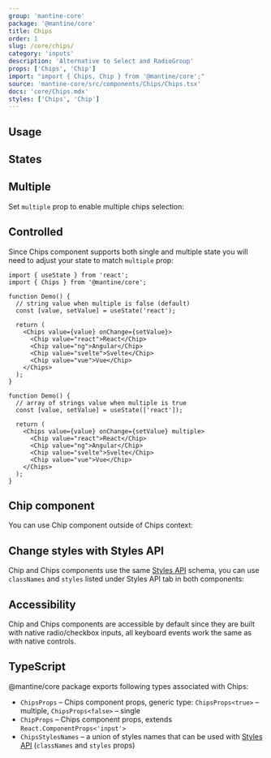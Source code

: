 ```yaml
---
group: 'mantine-core'
package: '@mantine/core'
title: Chips
order: 1
slug: /core/chips/
category: 'inputs'
description: 'Alternative to Select and RadioGroup'
props: ['Chips', 'Chip']
import: "import { Chips, Chip } from '@mantine/core';"
source: 'mantine-core/src/components/Chips/Chips.tsx'
docs: 'core/Chips.mdx'
styles: ['Chips', 'Chip']
---
```



## Usage

<Demo data={ChipsDemos.configurator} />

## States

<Demo data={ChipsDemos.states} />

## Multiple

Set `multiple` prop to enable multiple chips selection:

<Demo data={ChipsDemos.type} />

## Controlled

Since Chips component supports both single and multiple state you will need to adjust your state to match `multiple` prop:

```tsx
import { useState } from 'react';
import { Chips } from '@mantine/core';

function Demo() {
  // string value when multiple is false (default)
  const [value, setValue] = useState('react');

  return (
    <Chips value={value} onChange={setValue}>
      <Chip value="react">React</Chip>
      <Chip value="ng">Angular</Chip>
      <Chip value="svelte">Svelte</Chip>
      <Chip value="vue">Vue</Chip>
    </Chips>
  );
}

function Demo() {
  // array of strings value when multiple is true
  const [value, setValue] = useState(['react']);

  return (
    <Chips value={value} onChange={setValue} multiple>
      <Chip value="react">React</Chip>
      <Chip value="ng">Angular</Chip>
      <Chip value="svelte">Svelte</Chip>
      <Chip value="vue">Vue</Chip>
    </Chips>
  );
}
```

## Chip component

You can use Chip component outside of Chips context:

<Demo data={ChipsDemos.chip} />

## Change styles with Styles API

Chip and Chips components use the same [Styles API](/theming/styles-api/) schema,
you can use `classNames` and `styles` listed under Styles API tab in both components:

<Demo data={ChipsDemos.stylesApi} />

## Accessibility

Chip and Chips components are accessible by default since they are built with native radio/checkbox inputs,
all keyboard events work the same as with native controls.

## TypeScript

@mantine/core package exports following types associated with Chips:

- `ChipsProps` – Chips component props, generic type: `ChipsProps<true>` – multiple, `ChipsProps<false>` – single
- `ChipProps` – Chips component props, extends `React.ComponentProps<'input'>`
- `ChipsStylesNames` – a union of styles names that can be used with [Styles API](/theming/styles-api/) (`classNames` and `styles` props)
